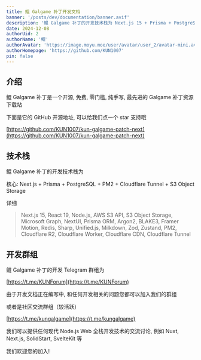 ```yaml
---
title: 鲲 Galgame 补丁开发文档
banner: '/posts/dev/documentation/banner.avif'
description: '鲲 Galgame 补丁的开发技术栈为 Next.js 15 + Prisma + PostgreSQL + PM2 + Cloudflare Tunnel + S3 Object Storage'
date: 2024-12-08
authorUid: 2
authorName: '鲲'
authorAvatar: 'https://image.moyu.moe/user/avatar/user_2/avatar-mini.avif'
authorHomepage: 'https://github.com/KUN1007'
pin: false
---
```


## 介绍

鲲 Galgame 补丁是一个开源, 免费, 零门槛, 纯手写, 最先进的 Galgame 补丁资源下载站

下面是它的 GitHub 开源地址, 可以给我们点一个 star 支持哦

[https://github.com/KUN1007/kun-galgame-patch-next](https://github.com/KUN1007/kun-galgame-patch-next)

## 技术栈

鲲 Galgame 补丁的开发技术栈为

核心: Next.js + Prisma + PostgreSQL + PM2 + Cloudflare Tunnel + S3 Object Storage

详细

> Next.js 15, React 19, Node.js, AWS S3 API, S3 Object Storage, Microsoft Graph, NextUI, Prisma ORM, Argon2, BLAKE3, Framer Motion, Redis, Sharp, Unified.js, Milkdown, Zod, Zustand, PM2, Cloudflare R2, Cloudflare Worker, Cloudflare CDN, Cloudflare Tunnel

## 开发群组

鲲 Galgame 补丁的开发 Telegram 群组为

[https://t.me/KUNForum](https://t.me/KUNForum)

由于开发文档正在编写中, 和任何开发相关的问题您都可以加入我们的群组

或者是社区交流群组（较活跃）

[https://t.me/kungalgame](https://t.me/kungalgame)

我们可以提供任何现代 Node.js Web 全栈开发技术的交流讨论, 例如 Nuxt, Next.js, SolidStart, SvelteKit 等

我们欢迎您的加入!
